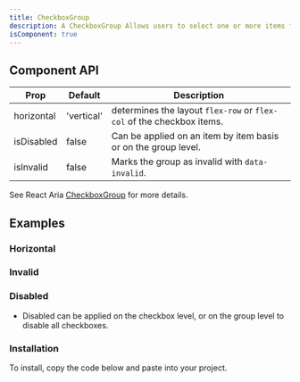 ```yaml
---
title: CheckboxGroup
description: A CheckboxGroup Allows users to select one or more items from a list of choices.
isComponent: true
---
```


<ComponentDemo name="checkbox-group" story="default" />
<ComponentSource src="../storybook/src/components/checkbox-group/stories/default.tsx" />

## Component API

| Prop       | Default    | Description                                                           |
| ---------- | ---------- | --------------------------------------------------------------------- |
| horizontal | 'vertical' | determines the layout `flex-row` or `flex-col` of the checkbox items. |
| isDisabled | false      | Can be applied on an item by item basis or on the group level.        |
| isInvalid  | false      | Marks the group as invalid with `data-invalid`.                       |

See React Aria [CheckboxGroup](https://react-spectrum.adobe.com/react-spectrum/CheckboxGroup.html) for more details.

## Examples

### Horizontal

<ComponentDemo name="checkbox-group" story="horizontal" />
<ComponentSource src="../storybook/src/components/checkbox-group/stories/horizontal.tsx" />

### Invalid

<ComponentDemo name="checkbox-group" story="invalid" />
<ComponentSource src="../storybook/src/components/checkbox-group/stories/invalid.tsx" />

### Disabled

<ComponentDemo name="checkbox-group" story="disabled" />
<ComponentSource src="../storybook/src/components/checkbox-group/stories/disabled.tsx" />

- Disabled can be applied on the checkbox level, or on the group level to disable all checkboxes.

### Installation

To install, copy the code below and paste into your project.

<ComponentSource src="../../packages/ui/src/checkbox-group.tsx" />
